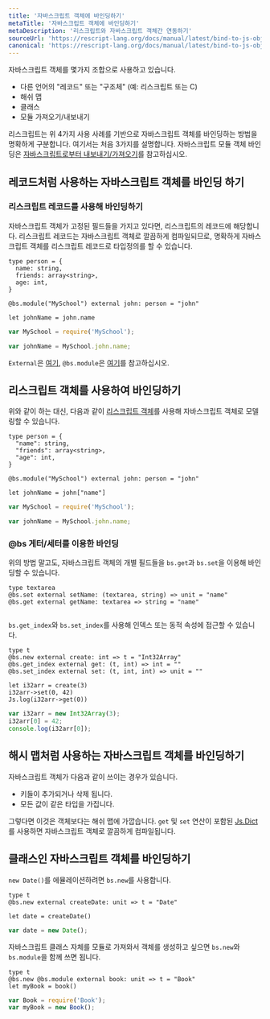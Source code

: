 ```yaml
---
title: '자바스크립트 객체에 바인딩하기'
metaTitle: '자바스크립트 객체에 바인딩하기'
metaDescription: '리스크립트와 자바스크립트 객체간 연동하기'
sourceUrl: 'https://rescript-lang.org/docs/manual/latest/bind-to-js-object'
canonical: 'https://rescript-lang.org/docs/manual/latest/bind-to-js-object'
---
```


자바스크립트 객체를 몇가지 조합으로 사용하고 있습니다.

- 다른 언어의 "레코드" 또는 "구조체" (예: 리스크립트 또는 C)
- 해쉬 맵
- 클래스
- 모듈 가져오기/내보내기

리스크립트는 위 4가지 사용 사례를 기반으로 자바스크립트 객체를 바인딩하는 방법을 명확하게 구분합니다. 여기서는 처음 3가지를 설명합니다. 자바스크립트 모듈 객체 바인딩은 [자바스크립트로부터 내보내기/가져오기](06-Import-from-Export-to-JS)를 참고하십시오.

## 레코드처럼 사용하는 자바스크립트 객체를 바인딩 하기

### 리스크립트 레코드를 사용해 바인딩하기

자바스크립트 객체가 고정된 필드들을 가지고 있다면, 리스크립트의 레코드에 해당합니다. 리스크립트 레코드는 자바스크립트 객체로 깔끔하게 컴파일되므로, 명확하게 자바스크립트 객체를 리스크립트 레코드로 타입정의를 할 수 있습니다.

```reason
type person = {
  name: string,
  friends: array<string>,
  age: int,
}

@bs.module("MySchool") external john: person = "john"

let johnName = john.name
```

```js
var MySchool = require('MySchool');

var johnName = MySchool.john.name;
```

`External`은 [여기](03-External-Bind-to-Any-JS-Library), `@bs.module`은 [여기](06-Import-from-Export-to-JS)를 참고하십시오.

## 리스크립트 객체를 사용하여 바인딩하기

위와 같이 하는 대신, 다음과 같이 [리스크립트 객체](../Language-Features/07-Object)를 사용해 자바스크립트 객체로 모델링할 수 있습니다.

```reason
type person = {
  "name": string,
  "friends": array<string>,
  "age": int,
}

@bs.module("MySchool") external john: person = "john"

let johnName = john["name"]
```

```js
var MySchool = require('MySchool');

var johnName = MySchool.john.name;
```

### @bs 게터/세터를 이용한 바인딩

위의 방법 말고도, 자바스크립트 객체의 개별 필드들을 `bs.get`과 `bs.set`을 이용해 바인딩할 수 있습니다.

```reason
type textarea
@bs.set external setName: (textarea, string) => unit = "name"
@bs.get external getName: textarea => string = "name"
```

```js

```

`bs.get_index`와 `bs.set_index`를 사용해 인덱스 또는 동적 속성에 접근할 수 있습니다.

```reason
type t
@bs.new external create: int => t = "Int32Array"
@bs.get_index external get: (t, int) => int = ""
@bs.set_index external set: (t, int, int) => unit = ""

let i32arr = create(3)
i32arr->set(0, 42)
Js.log(i32arr->get(0))
```

```js
var i32arr = new Int32Array(3);
i32arr[0] = 42;
console.log(i32arr[0]);
```

## 해시 맵처럼 사용하는 자바스크립트 객체를 바인딩하기

자바스크립트 객체가 다음과 같이 쓰이는 경우가 있습니다.

- 키들이 추가되거나 삭제 됩니다.
- 모든 값이 같은 타입을 가집니다.

그렇다면 이것은 객체보다는 해쉬 맵에 가깝습니다. `get` 및 `set` 연산이 포함된 [Js.Dict](https://rescript-lang.org/docs/manual/latest/api/js/dict)를 사용하면 자바스크립트 객체로 깔끔하게 컴파일됩니다.

## 클래스인 자바스크립트 객체를 바인딩하기

`new Date()`를 에뮬레이션하려면 `bs.new`를 사용합니다.

```reason
type t
@bs.new external createDate: unit => t = "Date"

let date = createDate()
```

```js
var date = new Date();
```

<!-- You can chain `bs.new` and `bs.module` if the JS module you're importing is itself a class: -->

자바스크립트 클래스 자체를 모듈로 가져와서 객체를 생성하고 싶으면 `bs.new`와 `bs.module`을 함께 쓰면 됩니다.

```reason
type t
@bs.new @bs.module external book: unit => t = "Book"
let myBook = book()
```

```js
var Book = require('Book');
var myBook = new Book();
```
